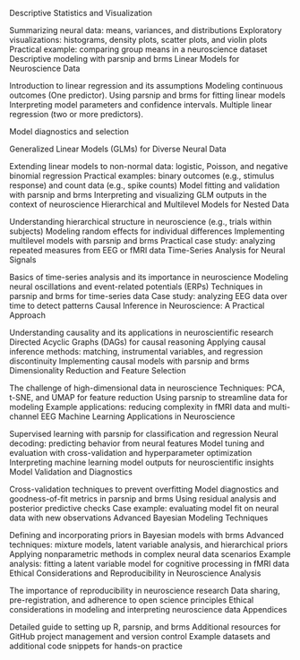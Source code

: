 Descriptive Statistics and Visualization

Summarizing neural data: means, variances, and distributions
Exploratory visualizations: histograms, density plots, scatter plots, and violin plots
Practical example: comparing group means in a neuroscience dataset
Descriptive modeling with parsnip and brms
Linear Models for Neuroscience Data

Introduction to linear regression and its assumptions
Modeling continuous outcomes (One predictor).
Using parsnip and brms for fitting linear models
Interpreting model parameters and confidence intervals.
Multiple linear regression (two or more predictors).

Model diagnostics and selection




Generalized Linear Models (GLMs) for Diverse Neural Data

Extending linear models to non-normal data: logistic, Poisson, and negative binomial regression
Practical examples: binary outcomes (e.g., stimulus response) and count data (e.g., spike counts)
Model fitting and validation with parsnip and brms
Interpreting and visualizing GLM outputs in the context of neuroscience
Hierarchical and Multilevel Models for Nested Data

Understanding hierarchical structure in neuroscience (e.g., trials within subjects)
Modeling random effects for individual differences
Implementing multilevel models with parsnip and brms
Practical case study: analyzing repeated measures from EEG or fMRI data
Time-Series Analysis for Neural Signals

Basics of time-series analysis and its importance in neuroscience
Modeling neural oscillations and event-related potentials (ERPs)
Techniques in parsnip and brms for time-series data
Case study: analyzing EEG data over time to detect patterns
Causal Inference in Neuroscience: A Practical Approach

Understanding causality and its applications in neuroscientific research
Directed Acyclic Graphs (DAGs) for causal reasoning
Applying causal inference methods: matching, instrumental variables, and regression discontinuity
Implementing causal models with parsnip and brms
Dimensionality Reduction and Feature Selection

The challenge of high-dimensional data in neuroscience
Techniques: PCA, t-SNE, and UMAP for feature reduction
Using parsnip to streamline data for modeling
Example applications: reducing complexity in fMRI data and multi-channel EEG
Machine Learning Applications in Neuroscience

Supervised learning with parsnip for classification and regression
Neural decoding: predicting behavior from neural features
Model tuning and evaluation with cross-validation and hyperparameter optimization
Interpreting machine learning model outputs for neuroscientific insights
Model Validation and Diagnostics

Cross-validation techniques to prevent overfitting
Model diagnostics and goodness-of-fit metrics in parsnip and brms
Using residual analysis and posterior predictive checks
Case example: evaluating model fit on neural data with new observations
Advanced Bayesian Modeling Techniques

Defining and incorporating priors in Bayesian models with brms
Advanced techniques: mixture models, latent variable analysis, and hierarchical priors
Applying nonparametric methods in complex neural data scenarios
Example analysis: fitting a latent variable model for cognitive processing in fMRI data
Ethical Considerations and Reproducibility in Neuroscience Analysis

The importance of reproducibility in neuroscience research
Data sharing, pre-registration, and adherence to open science principles
Ethical considerations in modeling and interpreting neuroscience data
Appendices

Detailed guide to setting up R, parsnip, and brms
Additional resources for GitHub project management and version control
Example datasets and additional code snippets for hands-on practice